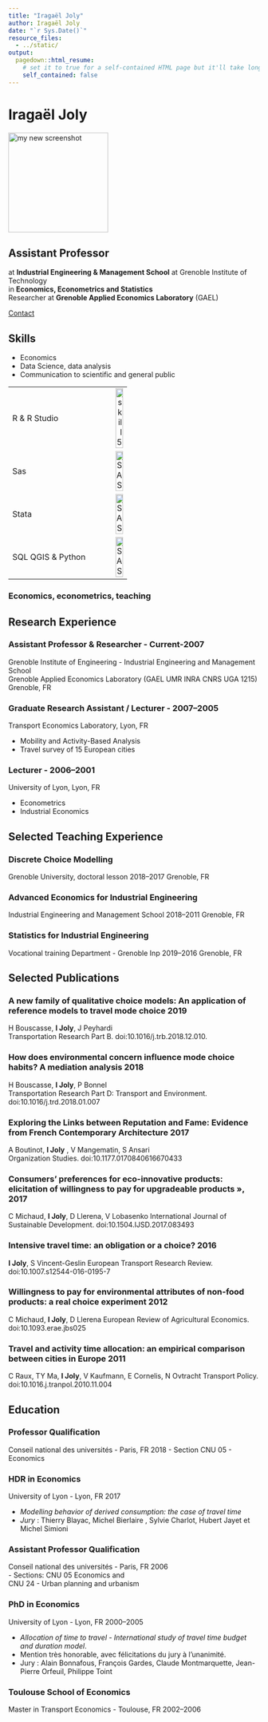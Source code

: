 ```yaml
---
title: "Iragaël Joly"
author: Iragaël Joly
date: "`r Sys.Date()`"
resource_files:
  - ../static/
output:
  pagedown::html_resume:
    # set it to true for a self-contained HTML page but it'll take longer to render
    self_contained: false
---
```



#  Iragaël Joly

<img alt = 'my new screenshot' width='200' src='/resume/avatar.jpg' />

## Assistant Professor  
at **Industrial Engineering & Management School** at Grenoble Institute of Technology  
in **Economics, Econometrics and Statistics**  
Researcher at **Grenoble Applied Economics Laboratory** (GAEL)

[Contact](/content/Contact)


Skills {#skills}
--------------------------------------------------------------------------------

- Economics
- Data Science, data analysis
- Communication to scientific and general public



|          |              |
|:----------------------|--------------:|
|R & R Studio        |  ![skill5](/resume/skill5.png){width=50%}  |
|Sas                 |  ![SAS](/resume/skill4.png){width=50%}   |
|Stata               | ![SAS](/resume/skill3.png){width=50%}  |
|SQL QGIS & Python   | ![SAS](/resume/skill3.png){width=50%}  |



### Economics, econometrics, teaching


<!--::: POSITION   -->
Research Experience {data-icon=flask}
--------------------------------------------------------------------------------

### Assistant Professor & Researcher   -   Current-2007

Grenoble Institute of Engineering - Industrial Engineering and Management School  
Grenoble Applied Economics Laboratory (GAEL UMR INRA CNRS UGA 1215)
Grenoble, FR


### Graduate Research Assistant / Lecturer  -  2007--2005

Transport Economics Laboratory,   Lyon, FR

- Mobility and Activity-Based Analysis
- Travel survey of 15 European cities

### Lecturer  -  2006--2001
University of Lyon,  Lyon, FR

- Econometrics
- Industrial Economics

<!--::: TEACHING   -->
Selected Teaching Experience {data-icon=chalkboard-teacher}
--------------------------------------------------------------------------------

### Discrete Choice Modelling

Grenoble University, doctoral lesson
2018--2017   Grenoble, FR

### Advanced Economics for Industrial Engineering

Industrial Engineering and Management School
2018--2011   Grenoble, FR

### Statistics for Industrial Engineering

Vocational training Department - Grenoble Inp
2019--2016    Grenoble, FR




<!--::: PUBLICATIONS   -->

Selected Publications {data-icon=file}
--------------------------------------------------------------------------------

### A new family of qualitative choice models: An application of reference models to travel mode choice **2019**
H Bouscasse, **I Joly**, J Peyhardi  
Transportation Research Part B. doi:10.1016/j.trb.2018.12.010.

### How does environmental concern influence mode choice habits? A mediation analysis  **2018**
H Bouscasse, **I Joly**, P Bonnel  
Transportation Research Part D: Transport and Environment. doi:10.1016/j.trd.2018.01.007

### Exploring the Links between Reputation and Fame: Evidence from French Contemporary Architecture  **2017**
A Boutinot, **I Joly** , V Mangematin, S Ansari  
Organization Studies.  doi:10.1177.0170840616670433

### Consumers' preferences for eco-innovative products: elicitation of willingness to pay for upgradeable products », **2017**
C Michaud, **I Joly**, D Llerena, V Lobasenko
International Journal of Sustainable Development.  doi:10.1504.IJSD.2017.083493

### Intensive travel time: an obligation or a choice?   **2016**
**I Joly**, S Vincent-Geslin
European Transport Research Review. doi:10.1007.s12544-016-0195-7

### Willingness to pay for environmental attributes of non-food products: a real choice experiment  **2012**

C Michaud, **I Joly**, D Llerena
European Review of Agricultural Economics.  doi:10.1093.erae.jbs025

### Travel and activity time allocation: an empirical comparison between cities in Europe  **2011**

C Raux, TY Ma, **I Joly**, V Kaufmann, E Cornelis, N Ovtracht
Transport Policy.   doi:10.1016.j.tranpol.2010.11.004


<!--::: EDUCATION   -->
Education {data-icon=graduation-cap data-concise=true}
--------------------------------------------------------------------------------

### Professor Qualification

Conseil national des universités  -  Paris, FR
2018
   - Section CNU 05 - Economics

### HDR in Economics

University of Lyon  -  Lyon, FR
2017

- *Modelling behavior of derived consumption: the case of travel time*  
- *Jury* : Thierry Blayac, Michel Bierlaire , Sylvie Charlot, Hubert Jayet et Michel Simioni

### Assistant Professor Qualification

Conseil national des universités  -  Paris, FR
2006  
   - Sections: CNU 05 Economics and   
 CNU 24 - Urban planning and urbanism


### PhD in Economics

University of Lyon  -  Lyon, FR
2000--2005

- *Allocation of time to travel - International study of travel time budget and duration model*. 
- Mention très honorable, avec félicitations du jury à l'unanimité.
- Jury : Alain Bonnafous, François Gardes, Claude Montmarquette, Jean-Pierre Orfeuil, Philippe Toint

### Toulouse School of Economics

Master in Transport Economics  -  Toulouse, FR
2002--2006



